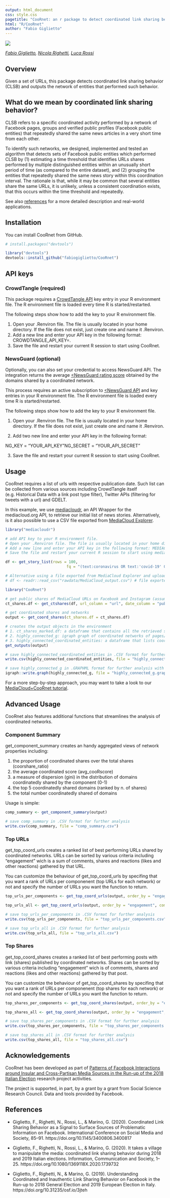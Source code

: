 ```yaml
---
output: html_document
css: style.css
pagetitle: "CooRnet: an r package to detect coordinated link sharing behaviour"
html: "R/CooRnet"
author: "Fabio Giglietto"
---
```

<head>
<!-- Global site tag (gtag.js) - Google Analytics -->
<script async src="https://www.googletagmanager.com/gtag/js?id=UA-106971-17"></script>
<script>
  window.dataLayer = window.dataLayer || [];
  function gtag(){dataLayer.push(arguments);}
  gtag('js', new Date());

  gtag('config', 'UA-106971-17');
</script>
</head>
<div style="margin-top:15px;">
![](https://docs.google.com/drawings/d/e/2PACX-1vQ8V_WGl9RZ7rYzWA6sfXhbODgsZv4UwJGgS3sgoE3b_wXLh-3zJYRWtHwLyXveLZkmSW7C1iZAqC6w/pub?w=414&h=113)

*[Fabio Giglietto](https://twitter.com/fabiogiglietto), [Nicola Righetti](https://github.com/nicolarighetti), [Luca Rossi](https://github.com/lrossi79)*

## Overview
Given a set of URLs, this package detects coordinated link sharing behavior (CLSB) and outputs the network of entities that performed such behavior.

## What do we mean by coordinated link sharing behavior?
CLSB refers to a specific coordinated activity performed by a network of Facebook pages, groups and verified public profiles (Facebook public entities) that repeatedly shared the same news articles in a very short time from each other.

To identify such networks, we designed, implemented and tested an algorithm that detects sets of Facebook public entities which performed CLSB by (1) estimating a time threshold that identifies URLs shares performed by multiple distinguished entities within an unusually short period of time (as compared to the entire dataset), and (2) grouping the entities that repeatedly shared the same news story within this coordination interval. The rationale is that, while it may be common that several entities share the same URLs, it is unlikely, unless a consistent coordination exists, that this occurs within the time threshold and repeatedly.

See also <A HREF="#References">references</A> for a more detailed description and real-world applications.

## Installation
You can install CooRnet from GitHub.

``` r
# install.packages("devtools")

library("devtools")
devtools::install_github("fabiogiglietto/CooRnet")
```
## API keys
### CrowdTangle (required)
This package requires a <A HREF="https://github.com/CrowdTangle/API">CrowdTangle API</A> key entry in your R environment file. The R environment file is loaded every time R is started/restarted.

The following steps show how to add the key to your R environment file.

1) Open your .Renviron file. The file is usually located in your home directory. If the file does not exist, just create one and name it .Renviron.
2) Add a new line and enter your API key in the following format: CROWDTANGLE_API_KEY=<YOUR_API_KEY>.
3) Save the file and restart your current R session to start using CooRnet.

### NewsGuard (optional)
Optionally, you can also set your credential to access NewsGuard API. The integration returns the average <A HREF="https://www.newsguardtech.com/ratings/rating-process-criteria/"><NewsGuard rating score</A> obtained by the domains shared by a coordinated network.

This process requires an active subscription to <A HREF="https://www.newsguardtech.com"><NewsGuard API</A> and key entries in your R environment file. The R environment file is loaded every time R is started/restarted.

The following steps show how to add the key to your R environment file.

1) Open your .Renviron file. The file is usually located in your home directory. If the file does not exist, just create one and name it .Renviron.

2) Add two new line and enter your API key in the following format:

NG_KEY = "YOUR_API_KEY"NG_SECRET = "YOUR_API_SECRET"

3) Save the file and restart your current R session to start using CooRnet.

## Usage
CooRnet requires a list of urls with respective publication date. Such list can be collected from various sources including CrowdTangle itself (e.g. Historical Data with a link post type filter), Twitter APIs (filtering for tweets with a url) and GDELT.

In this example, we use <A HREF="https://github.com/jandix/mediacloudr">mediacloudr</A>, an API Wrapper for the mediacloud.org API, to retrieve our initial list of news stories. Alternatively, is it also possible to use a CSV file exported from <A HREF="https://explorer.mediacloud.org/#/home">MediaCloud Explorer</A>.

``` r
library("mediacloudr")

# add API key to your R environment file.
# Open your .Renviron file. The file is usually located in your home directory. If the file does not exist, just create one and name it .Renviron.
# Add a new line and enter your API key in the following format: MEDIACLOUD_API_KEY=<YOUR_API_KEY>.
# Save the file and restart your current R session to start using mediacloudr.

df <- get_story_list(rows = 100,
                           fq = "(text:coronavirus OR text:'covid-19' OR text:'SARS-CoV-2') AND (tags_id_media:186572515 OR tags_id_media:186572435 OR tags_id_media:186572516 OR tags_id_media:162546808 OR tags_id_media:162546809) AND publish_date:[2020-03-02T00:00:00.000Z TO 2020-04-03T00:00:00.000Z]")

# Alternative using a file exported from MediaCloud Explorer and uploaded into r
# df <- readr::read_csv("rawdata/MediaCloud_output.csv") # file exported from MediaCloud

library("CooRnet")

# get public shares of MediaCloud URLs on Facebook and Instagram (assumes a valid CROWDTANGLE_API_KEY in Env).
ct_shares.df <- get_ctshares(df, url_column = "url", date_column = "publish_date", platforms = "facebook,instagram", sleep_time = 1, nmax = 100, clean_urls = TRUE)

# get coordinated shares and networks
output <- get_coord_shares(ct_shares.df = ct_shares.df)

# creates the output objects in the environment
# 1. ct_shares_marked.df: a dataframe that contains all the retrieved social media shares plus an extra boolean variable (is_coordinated) that identify if the shares was coordinated.
# 2. highly_connected_g: igraph graph of coordinated networks of pages/groups/accounts
# 3. highly_connected_coordinated_entities: a dataframe that lists coordinated entities and corresponding component
get_outputs(output)

# save highly_connected_coordinated_entities in .CSV format for further analysis
write.csv(highly_connected_coordinated_entities, file = "highly_connected_coordinated_entities.csv")

# save highly_connected_g in .GRAPHML format for further analysis with Gephi or similar softwares
igraph::write.graph(highly_connected_g, file = "highly_connected_g.graphml", format = "graphml")

```

For a more step-by-step approach, you may want to take a look to our <A HREF="https://fabiogiglietto.github.io/CooRnet/TUTORIAL.html">MediaCloud+CooRnet tutorial</A>.

## Advanced Usage
CooRnet also features additional functions that streamlines the analysis of coordinated networks.

### Component Summary
get_component_summary creates an handy aggregated views of network properties including:

1) the proportion of coordinated shares over the total shares (coorshare_ratio)
2) the average coordinated score (avg_cooRscore)
3) a measure of dispersion (gini) in the distribution of domains coordinatedly shared by the component (0-1)
4) the top 5 coordinatedly shared domains (ranked by n. of shares)
5) the total number coordinatedly shared of domains

Usage is simple:

``` r
comp_summary <- get_component_summary(output)

# save comp_summary in .CSV format for further analysis
write.csv(comp_summary, file = "comp_summary.csv")

```

### Top URLs
get_top_coord_urls creates a ranked list of best performing URLs shared by coordinated networks. URLs can be sorted by various criteria including "engagement" wich is a sum of comments, shares and reactions (likes and other reactions) gathered by that URL.

You can customize the behaviour of get_top_coord_urls by specifing that you want a rank of URLs per componenent (top URLs for each network) or not and specify the number of URLs you want the function to return.

``` r
top_urls_per_components <- get_top_coord_urls(output, order_by = "engagement", component = TRUE, top = 10)

top_urls_all <- get_top_coord_urls(output, order_by = "engagement", component = FALSE, top = 10)

# save top_urls_per_components in .CSV format for further analysis
write.csv(top_urls_per_components, file = "top_urls_per_components.csv")

# save top_urls_all in .CSV format for further analysis
write.csv(top_urls_all, file = "top_urls_all.csv")

```

### Top Shares
get_top_coord_shares creates a ranked list of best performing posts with link (shares) published by coordinated networks. Shares can be sorted by various criteria including "engagement" wich is of comments, shares and reactions (likes and other reactions) gathered by that post.

You can customize the behaviour of get_top_coord_shares by specifing that you want a rank of URLs per componenent (top shares for each network) or not and specify the number of URLs you want the function to return.

``` r
top_shares_per_components <- get_top_coord_shares(output, order_by = "engagement", component = TRUE, top = 10)

top_shares_all <- get_top_coord_shares(output, order_by = "engagement", component = FALSE, top = 10)

# save top_shares_per_components in .CSV format for further analysis
write.csv(top_shares_per_components, file = "top_shares_per_components.csv")

# save top_shares_all in .CSV format for further analysis
write.csv(top_shares_all, file = "top_shares_all.csv")

```

## Acknowledgements

CooRnet has been developed as part of [Patterns of Facebook Interactions around Insular and Cross-Partisan Media Sources in the Run-up of the 2018 Italian Election](https://sites.google.com/uniurb.it/mine/home) research project activities. 

The project is supported, in part, by a grant by a grant from Social Science Research Council. Data and tools provided by Facebook.

## References

- Giglietto, F., Righetti, N., Rossi, L., & Marino, G. (2020). Coordinated Link Sharing Behavior as a Signal to Surface Sources of Problematic Information on Facebook. International Conference on Social Media and Society, 85–91. https://doi.org/10.1145/3400806.3400817

- Giglietto, F., Righetti, N., Rossi, L., & Marino, G. (2020). It takes a village to manipulate the media: coordinated link sharing behavior   during 2018 and 2019 Italian elections. Information, Communication   and Society, 1–25. https://doi.org/10.1080/1369118X.2020.1739732

- Giglietto, F., Righetti, N., & Marino, G. (2019). Understanding Coordinated and Inauthentic Link Sharing Behavior on Facebook in the Run-up to 2018 General Election and 2019 European Election in Italy. https://doi.org/10.31235/osf.io/3jteh
